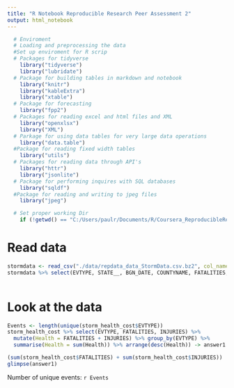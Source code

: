 ```yaml
---
title: "R Notebook Reproducible Research Peer Assessment 2"
output: html_notebook
---
```



```r
  # Enviroment 
  # Loading and preprocessing the data
  #Set up enviroment for R scrip  
  # Packages for tidyverse 
    library("tidyverse")
    library("lubridate")
  # Package for building tables in markdown and notebook 
    library("knitr")
    library("kableExtra") 
    library("xtable")
  # Package for forecasting
    library("fpp2")
  # Packages for reading excel and html files and XML
    library("openxlsx")
    library("XML")
  # Parkage for using data tables for very large data operations
    library("data.table")
  #Package for reading fixed width tables
    library("utils")
  # Packages for reading data through API's 
    library("httr")
    library("jsonlite")
  # Package for performing inquires with SQL databases 
    library("sqldf")
  #Package for reading and writing to jpeg files
    library("jpeg")

  # Set proper working Dir
    if (!getwd() == "C:/Users/paulr/Documents/R/Coursera_ReproducibleResearch/RepData_PeerAssessment2") {setwd("C:/Users/paulr/Documents/R/Coursera_ReproducibleResearch/RepData_PeerAssessment2")}
```

 
# Read data 

```r
stormdata <- read_csv("./data/repdata_data_StormData.csv.bz2", col_names = TRUE)
stormdata %>% select(EVTYPE, STATE__, BGN_DATE, COUNTYNAME, FATALITIES, INJURIES, PROPDMG, PROPDMGEXP, CROPDMG, CROPDMGEXP) -> storm_health_cost
    
```

# Look at the data
```r

Events <- length(unique(storm_health_cost$EVTYPE)) 
storm_health_cost %>% select(EVTYPE, FATALITIES, INJURIES) %>%
  mutate(Health = FATALITIES + INJURIES) %>% group_by(EVTYPE) %>% 
  summarise(Health = sum(Health)) %>% arrange(desc(Health)) -> answer1

(sum(storm_health_cost$FATALITIES) + sum(storm_health_cost$INJURIES))
glimpse(answer1)


```
Number of unique events: `r Events`




